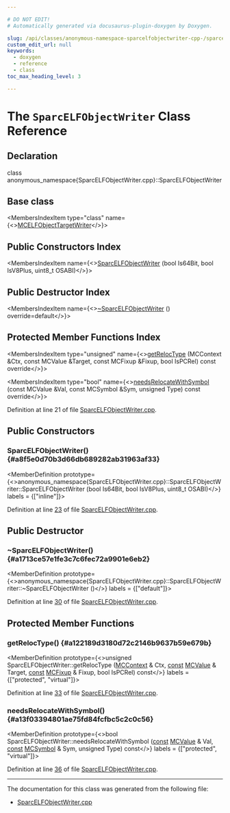 ```yaml
---

# DO NOT EDIT!
# Automatically generated via docusaurus-plugin-doxygen by Doxygen.

slug: /api/classes/anonymous-namespace-sparcelfobjectwriter-cpp-/sparcelfobjectwriter
custom_edit_url: null
keywords:
  - doxygen
  - reference
  - class
toc_max_heading_level: 3

---
```





# The `SparcELFObjectWriter` Class Reference

<DoxygenPage pluginConfig={pluginConfig}>



## Declaration

<CodeBlock>class anonymous_namespace{SparcELFObjectWriter.cpp}::SparcELFObjectWriter</CodeBlock>

## Base class

<MembersIndex>

<MembersIndexItem
  type="class"
  name={<><a href="/docs/api/classes/llvm/mcelfobjecttargetwriter">MCELFObjectTargetWriter</a></>}>
</MembersIndexItem>

</MembersIndex>

## Public Constructors Index

<MembersIndex>

<MembersIndexItem
  name={<><a href="#a8f5e0d70b3d66db689282ab31963af33">SparcELFObjectWriter</a> (bool Is64Bit, bool IsV8Plus, uint8&#95;t OSABI)</>}>
</MembersIndexItem>

</MembersIndex>

## Public Destructor Index

<MembersIndex>

<MembersIndexItem
  name={<><a href="#a1713ce57e1fe3c7c6fec72a9901e6eb2">~SparcELFObjectWriter</a> () override=default</>}>
</MembersIndexItem>

</MembersIndex>

## Protected Member Functions Index

<MembersIndex>

<MembersIndexItem
  type="unsigned"
  name={<><a href="#a122189d3180d72c2146b9637b59e679b">getRelocType</a> (MCContext &amp;Ctx, const MCValue &amp;Target, const MCFixup &amp;Fixup, bool IsPCRel) const override</>}>
</MembersIndexItem>

<MembersIndexItem
  type="bool"
  name={<><a href="#a13f03394801ae75fd84fcfbc5c2c0c56">needsRelocateWithSymbol</a> (const MCValue &amp;Val, const MCSymbol &amp;Sym, unsigned Type) const override</>}>
</MembersIndexItem>

</MembersIndex>


Definition at line 21 of file <a href="/docs/api/files/lib/lib/target/lib/target/sparc/lib/target/sparc/mctargetdesc/sparcelfobjectwriter-cpp">SparcELFObjectWriter.cpp</a>.

<SectionDefinition>

## Public Constructors

### SparcELFObjectWriter() {#a8f5e0d70b3d66db689282ab31963af33}

<MemberDefinition
  prototype={<>anonymous&#95;namespace&#123;SparcELFObjectWriter.cpp&#125;::SparcELFObjectWriter::SparcELFObjectWriter (bool Is64Bit, bool IsV8Plus, uint8&#95;t OSABI)</>}
  labels = {["inline"]}>

Definition at line <a href="/docs/api/files/lib/lib/target/lib/target/sparc/lib/target/sparc/mctargetdesc/sparcelfobjectwriter-cpp/#l00023">23</a> of file <a href="/docs/api/files/lib/lib/target/lib/target/sparc/lib/target/sparc/mctargetdesc/sparcelfobjectwriter-cpp">SparcELFObjectWriter.cpp</a>.
</MemberDefinition>

</SectionDefinition>

<SectionDefinition>

## Public Destructor

### ~SparcELFObjectWriter() {#a1713ce57e1fe3c7c6fec72a9901e6eb2}

<MemberDefinition
  prototype={<>anonymous&#95;namespace&#123;SparcELFObjectWriter.cpp&#125;::SparcELFObjectWriter::~SparcELFObjectWriter ()</>}
  labels = {["default"]}>

Definition at line <a href="/docs/api/files/lib/lib/target/lib/target/sparc/lib/target/sparc/mctargetdesc/sparcelfobjectwriter-cpp/#l00030">30</a> of file <a href="/docs/api/files/lib/lib/target/lib/target/sparc/lib/target/sparc/mctargetdesc/sparcelfobjectwriter-cpp">SparcELFObjectWriter.cpp</a>.
</MemberDefinition>

</SectionDefinition>

<SectionDefinition>

## Protected Member Functions

### getRelocType() {#a122189d3180d72c2146b9637b59e679b}

<MemberDefinition
  prototype={<>unsigned SparcELFObjectWriter::getRelocType (<a href="/docs/api/classes/llvm/mccontext">MCContext</a> &amp; Ctx, <a href="/docs/api/files/lib/lib/target/lib/target/aarch64/aarch64promoteconstant-cpp/#a90f8350fecae261c25be85d38b451bff">const</a> <a href="/docs/api/classes/llvm/mcvalue">MCValue</a> &amp; Target, <a href="/docs/api/files/lib/lib/target/lib/target/aarch64/aarch64promoteconstant-cpp/#a90f8350fecae261c25be85d38b451bff">const</a> <a href="/docs/api/classes/llvm/mcfixup">MCFixup</a> &amp; Fixup, bool IsPCRel) const</>}
  labels = {["protected", "virtual"]}>

Definition at line <a href="/docs/api/files/lib/lib/target/lib/target/sparc/lib/target/sparc/mctargetdesc/sparcelfobjectwriter-cpp/#l00033">33</a> of file <a href="/docs/api/files/lib/lib/target/lib/target/sparc/lib/target/sparc/mctargetdesc/sparcelfobjectwriter-cpp">SparcELFObjectWriter.cpp</a>.
</MemberDefinition>

### needsRelocateWithSymbol() {#a13f03394801ae75fd84fcfbc5c2c0c56}

<MemberDefinition
  prototype={<>bool SparcELFObjectWriter::needsRelocateWithSymbol (<a href="/docs/api/files/lib/lib/target/lib/target/aarch64/aarch64promoteconstant-cpp/#a90f8350fecae261c25be85d38b451bff">const</a> <a href="/docs/api/classes/llvm/mcvalue">MCValue</a> &amp; Val, <a href="/docs/api/files/lib/lib/target/lib/target/aarch64/aarch64promoteconstant-cpp/#a90f8350fecae261c25be85d38b451bff">const</a> <a href="/docs/api/classes/llvm/mcsymbol">MCSymbol</a> &amp; Sym, unsigned Type) const</>}
  labels = {["protected", "virtual"]}>

Definition at line <a href="/docs/api/files/lib/lib/target/lib/target/sparc/lib/target/sparc/mctargetdesc/sparcelfobjectwriter-cpp/#l00036">36</a> of file <a href="/docs/api/files/lib/lib/target/lib/target/sparc/lib/target/sparc/mctargetdesc/sparcelfobjectwriter-cpp">SparcELFObjectWriter.cpp</a>.
</MemberDefinition>

</SectionDefinition>

<hr/>

The documentation for this class was generated from the following file:

<ul>
<li><a href="/docs/api/files/lib/lib/target/lib/target/sparc/lib/target/sparc/mctargetdesc/sparcelfobjectwriter-cpp">SparcELFObjectWriter.cpp</a></li>
</ul>

</DoxygenPage>
